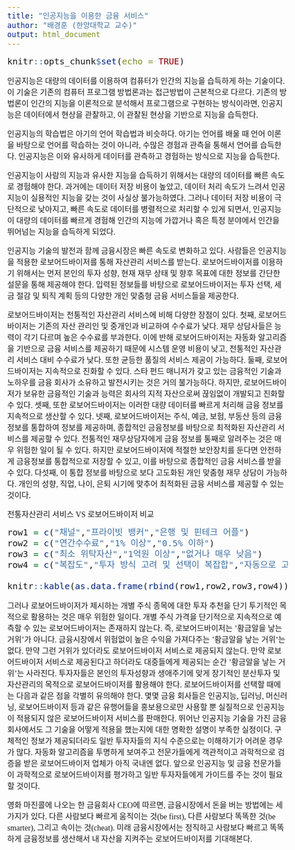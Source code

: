 ```yaml
---
title: "인공지능을 이용한 금융 서비스"
author: "배경훈 (한양대학교 교수)"
output: html_document
---
```


<style type="text/css">

body{ /* Normal  */
      font-size: 18px;
      font-family: "Times New Roman", Times, serif;
  }
td {  /* Table  */
  font-size: 20px;
}
h1.title {
  font-size: 24px;
  color: DarkBlue;
}
h1 { /* Header 1 */
  font-size: 22px;
  color: DarkBlue;
}
h2 { /* Header 2 */
    font-size: 22px;
  color: DarkBlue;
}
h3 { /* Header 3 */
  font-size: 22px;
  font-family: "Times New Roman", Times, serif;
  color: DarkBlue;
}
code.r{ /* Code block */
    font-size: 20px;
}
pre { /* Code block - determines code spacing between lines */
    font-size: 20px;
}
</style>



```r
knitr::opts_chunk$set(echo = TRUE)
```

인공지능은 대량의 데이터를 이용하여 컴퓨터가 인간의 지능을 습득하게 하는 기술이다. 이 기술은 기존의 컴퓨터 프로그램 방법론과는 접근방법이 근본적으로 다르다. 기존의 방법론이 인간의 지능을 이론적으로 분석해서 프로그램으로 구현하는 방식이라면, 인공지능은 데이터에서 현상을 관찰하고, 이 관찰된 현상을 기반으로 지능을 습득한다. 

인공지능의 학습법은 아기의 언어 학습법과 비슷하다.  아기는 언어를 배울 때 언어 이론을 바탕으로 언어를 학습하는 것이 아니라, 수많은 경험과 관측을 통해서 언어를 습득한다. 인공지능은 이와 유사하게 데이터를 관측하고 경험하는 방식으로 지능을 습득한다.

인공지능이 사람의 지능과 유사한 지능을 습득하기 위해서는 대량의 데이터를 빠른 속도로 경험해야 한다. 과거에는 데이터 저장 비용이 높았고, 데이터 처리 속도가 느려서 인공지능이 실용적인 지능을 갖는 것이 사실상 불가능하였다. 그러나 데이터 저장 비용이 극단적으로 낮아지고, 빠른 속도로 데이터를 병렬적으로 처리할 수 있게 되면서, 인공지능이 대량의 데이터를 빠르게 경험해 인간의 지능에 가깝거나 혹은 특정 분야에서 인간을 뛰어넘는 지능을 습득하게 되었다. 

인공지능 기술의 발전과 함께 금융시장은 빠른 속도로 변화하고 있다. 사람들은 인공지능을 적용한 로보어드바이저를 통해 자산관리 서비스를 받는다. 로보어드바이저를 이용하기 위해서는 먼저 본인의 투자 성향, 현재 재무 상태 및 향후 목표에 대한 정보를 간단한 설문을 통해 제공해야 한다. 입력된 정보들를 바탕으로 로보어드바이저는 투자 선택, 세금 절감 및 퇴직 계획 등의 다양한 개인 맞춤형 금융 서비스들을 제공한다.

로보어드바이저는 전통적인 자산관리 서비스에 비해 다양한 장점이 있다. 첫째, 로보어드바이저는 기존의 자산 관리인 및 중개인과 비교하여 수수료가 낮다. 재무 상담사들은 능력이 각기 다르며 높은 수수료를 부과한다. 이에 반해 로보어드바이저는 자동화 알고리즘을 기반으로 금융 서비스를 제공하기 때문에 시스템 운영 비용이 낮고, 전통적인 자산관리 서비스 대비 수수료가 낮다. 또한 균등한 품질의 서비스 제공이 가능하다. 둘째, 로보어드바이저는 지속적으로 진화할 수 있다. 스타 펀드 매니저가 갖고 있는 금융적인 기술과 노하우를 금융 회사가 소유하고 발전시키는 것은 거의 불가능하다. 하지만, 로보어드바이저가 보유한 금융적인 기술과 능력은 회사의 지적 자산으로써 끊임없이 개발되고 진화할 수 있다. 셋째, 또한 로보어드바이저는 이러한 대량 데이터를 빠르게 처리해 금융 정보를 지속적으로 생산할 수 있다. 넷째, 로보어드바이저는 주식, 예금, 보험, 부동산 등의 금융정보를 통합하여 정보를 제공하며, 종합적인 금융정보를 바탕으로 최적화된 자산관리 서비스를 제공할 수 있다. 전통적인 재무상담자에게 금융 정보를 통째로 알려주는 것은 매우 위험한 일이 될 수 있다. 하지만 로보어드바이저에 적절한 보안장치를 둔다면 안전하게 금융정보를 통합적으로 저장할 수 있고, 이를 바탕으로 종합적인 금융 서비스를 받을 수 있다. 다섯째, 이 통합 정보를 바탕으로 보다 고도화된 개인 맞춤형 재무 상담이 가능하다. 개인의 성향, 직업, 나이, 은퇴 시기에 맞추어 최적화된 금융 서비스를 제공할 수 있는 것이다. 

<div align="center">전통자산관리 서비스 VS 로보어드바이저  비교</div>

```r
row1 = c("채널","프라이빗 뱅커","은행 및 핀테크 어플")
row2 = c("연간수수료","1% 이상","0.5% 이하")
row3 = c("최소 위탁자산","1억원 이상","없거나 매우 낮음")
row4 = c("복잡도","투자 방식 고려 및 선택이 복잡합","자동으로 고객에 따라 맞추어주어 매우 간편")

knitr::kable(as.data.frame(rbind(row1,row2,row3,row4)),row.names=FALSE,col.names = c("","전통자산관리","로보어드바이져"))
```




그러나 로보어드바이저가 제시하는 개별 주식 종목에 대한 투자 추천을 단기 투기적인 목적으로 활용하는 것은 매우 위험한 일이다. 개별 주식 가격을 단기적으로 지속적으로 예측할 수 있는 로보어드바이저는 존재하지 않는다. 즉, 로보어드바이저는 ‘황금알을 낳는 거위’가 아니다. 금융시장에서 위험없이 높은 수익을 가져다주는 ‘황금알을 낳는 거위’는 없다. 만약 그런 거위가 있더라도 로보어드바이저 서비스로 제공되지 않는다. 만약 로보어드바이저 서비스로 제공된다고 하더라도 대중들에게 제공되는 순간 ‘황금알을 낳는 거위’는 사라진다. 투자자들은 본인의 투자성향과 생애주기에 맞게 장기적인 분산투자 및 자산관리의 목적으로 로보어드바이저를 활용해야 한다. 
로보어드바이저를 선택할 때에는 다음과 같은 점을 각별히 유의해야 한다. 몇몇 금융 회사들은 인공지능, 딥러닝, 머신러닝, 로보어드바이저 등과 같은 유행어들을 홍보용으로만 사용할 뿐 실질적으로 인공지능이 적용되지 않은 로보어드바이저 서비스를 판매한다. 뛰어난 인공지능 기술을 가진 금융 회사에서도 그 기술을 어떻게 적용을 했는지에 대한 명확한 설명이 부족한 실정이다. 구체적인 정보가 제공되더라도 일반 투자자들의 지식 수준으로는 이해하기가 어려운 경우가 많다. 자동화 알고리즘을 투명하게 보여주고 전문가들에게 객관적이고 과학적으로 검증을 받은 로보어드바이저 업체가 아직 국내엔 없다. 앞으로 인공지능 및 금융 전문가들이 과학적으로 로보어드바이저를 평가하고 일반 투자자들에게 가이드를 주는 것이 필요할 것이다. 

영화 마진콜에 나오는 한 금융회사 CEO에 따르면, 금융시장에서 돈을 버는 방법에는 세가지가 있다. 다른 사람보다 빠르게 움직이는 것(be first), 다른 사람보다 똑똑한 것(be smarter), 그리고 속이는 것(cheat). 미래 금융시장에서는 정직하고 사람보다 빠르고 똑똑하게 금융정보를 생산해서 내 자산을 지켜주는 로보어드바이저를 기대해본다.
